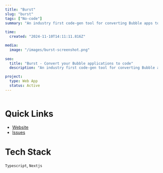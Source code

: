 ```yaml
---
title: "Burst"
slug: "burst"
tags: ["No-code"]
summary: "An industry first code-gen tool for converting Bubble apps to code"
 
time:
  created: "2024-11-10T14:11:11.816Z"

media:
  image: "/images/burst-screenshot.png"
 
seo:
  title: "Burst - Convert your Bubble applications to code"
  description: "An industry first code-gen tool for converting Bubble apps to code"

project:
  type: Web App
  status: Active
---
```


<Image src='/images/burst-screenshot.png' alt='' caption=''/>

# Quick Links
- [Website](https://burst-ui.vercel.app/)
- [Issues](https://github.com/Tammilore/burst-v1/issues)


# Tech Stack
`Typescript`, `Nextjs`

